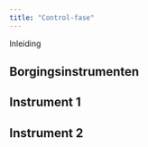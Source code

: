 ```yaml
---
title: "Control-fase"
---
```


Inleiding


## Borgingsinstrumenten


## Instrument 1


## Instrument 2

